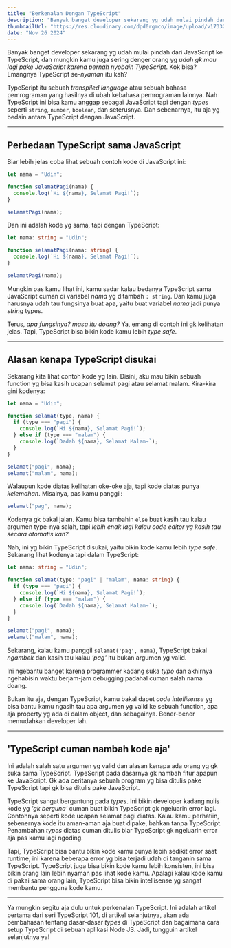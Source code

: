 ```yaml
---
title: "Berkenalan Dengan TypeScript"
description: "Banyak banget developer sekarang yg udah mulai pindah dari JavaScript ke TypeScript, dan mungkin kamu juga sering denger orang yg udah gk mau lagi pake JavaScript karena pernah nyobain TypeScript. Kok bisa? Emangnya TypeScript se-nyaman itu kah?"
thumbnailUrl: "https://res.cloudinary.com/dpd0rgmco/image/upload/v1733245578/blog/03-berkenalan-dengan-typescript/berkenalan-dengan-typescript_nvtfzu.png"
date: "Nov 26 2024"
---
```


Banyak banget developer sekarang yg udah mulai pindah dari JavaScript ke TypeScript, dan mungkin kamu juga sering denger orang yg _udah gk mau lagi pake JavaScript karena pernah nyobain TypeScript_. Kok bisa? Emangnya TypeScript se-_nyaman_ itu kah?

TypeScript itu sebuah _transpiled language_ atau sebuah bahasa pemrograman yang hasilnya di ubah kebahasa pemrograman lainnya. Nah TypeScript ini bisa kamu anggap sebagai JavaScript tapi dengan _types_ seperti `string`, `number`, `boolean`, dan seterusnya. Dan sebenarnya, itu aja yg bedain antara TypeScript dengan JavaScript.

---

## Perbedaan TypeScript sama JavaScript

Biar lebih jelas coba lihat sebuah contoh kode di JavaScript ini:

```js
let nama = "Udin";

function selamatPagi(nama) {
  console.log(`Hi ${nama}, Selamat Pagi!`);
}

selamatPagi(nama);
```

Dan ini adalah kode yg sama, tapi dengan TypeScript:

```ts
let nama: string = "Udin";

function selamatPagi(nama: string) {
  console.log(`Hi ${nama}, Selamat Pagi!`);
}

selamatPagi(nama);
```

Mungkin pas kamu lihat ini, kamu sadar kalau bedanya TypeScript sama JavaScript cuman di variabel _nama_ yg ditambah `: string`. Dan kamu juga harusnya udah tau fungsinya buat apa, yaitu buat variabel _nama_ jadi punya _string_ types.

Terus, _apa fungsinya? masa itu doang?_ Ya, emang di contoh ini gk kelihatan jelas. Tapi, TypeScript bisa bikin kode kamu lebih _type safe_.

---

## Alasan kenapa TypeScript disukai

Sekarang kita lihat contoh kode yg lain. Disini, aku mau bikin sebuah function yg bisa kasih ucapan selamat pagi atau selamat malam. Kira-kira gini kodenya:

```js
let nama = "Udin";

function selamat(type, nama) {
  if (type === "pagi") {
    console.log(`Hi ${nama}, Selamat Pagi!`);
  } else if (type === "malam") {
    console.log(`Dadah ${nama}, Selamat Malam~`);
  }
}

selamat("pagi", nama);
selamat("malam", nama);
```

Walaupun kode diatas kelihatan oke-oke aja, tapi kode diatas punya _kelemahan_. Misalnya, pas kamu panggil:

```js
selamat("pag", nama);
```

Kodenya gk bakal jalan. Kamu bisa tambahin `else` buat kasih tau kalau argumen type-nya salah, tapi _lebih enak lagi kalau code editor yg kasih tau secara otomatis kan?_

Nah, ini yg bikin TypeScript disukai, yaitu bikin kode kamu lebih _type safe_. Sekarang lihat kodenya tapi dalam TypeScript:

```ts
let nama: string = "Udin";

function selamat(type: "pagi" | "malam", nama: string) {
  if (type === "pagi") {
    console.log(`Hi ${nama}, Selamat Pagi!`);
  } else if (type === "malam") {
    console.log(`Dadah ${nama}, Selamat Malam~`);
  }
}

selamat("pagi", nama);
selamat("malam", nama);
```

Sekarang, kalau kamu panggil `selamat('pag', nama)`, TypeScript bakal _ngambek_ dan kasih tau kalau _'pag'_ itu bukan argumen yg valid.

Ini ngebantu banget karena programmer kadang suka _typo_ dan akhirnya ngehabisin waktu berjam-jam debugging padahal cuman salah nama doang.

Bukan itu aja, dengan TypeScript, kamu bakal dapet _code intellisense_ yg bisa bantu kamu ngasih tau apa argumen yg valid ke sebuah function, apa aja property yg ada di dalam object, dan sebagainya. Bener-bener memudahkan developer lah.

---

## 'TypeScript cuman nambah kode aja'

Ini adalah salah satu argumen yg valid dan alasan kenapa ada orang yg gk suka sama TypeScript. TypeScript pada dasarnya gk nambah fitur apapun ke JavaScript. Gk ada ceritanya sebuah program yg bisa ditulis pake TypeScript tapi gk bisa ditulis pake JavaScript.

TypeScript sangat bergantung pada _types_. Ini bikin developer kadang nulis kode yg _'gk berguna'_ cuman buat bikin TypeScript gk ngeluarin error lagi. Contohnya seperti kode ucapan selamat pagi diatas. Kalau kamu perhatiin, sebenernya kode itu aman-aman aja buat dipake, bahkan tanpa TypeScript. Penambahan _types_ diatas cuman ditulis biar TypeScript gk ngeluarin error aja pas kamu lagi ngoding.

Tapi, TypeScript bisa bantu bikin kode kamu punya lebih sedikit error saat runtime, ini karena beberapa error yg bisa terjadi udah di tanganin sama TypeScript. TypeScript juga bisa bikin kode kamu lebih konsisten, ini bisa bikin orang lain lebih nyaman pas lihat kode kamu. Apalagi kalau kode kamu di pakai sama orang lain, TypeScript bisa bikin intellisense yg sangat membantu pengguna kode kamu.

---

Ya mungkin segitu aja dulu untuk perkenalan TypeScript. Ini adalah artikel pertama dari seri TypeScript 101, di artikel selanjutnya, akan ada pembahasan tentang dasar-dasar _types_ di TypeScript dan bagaimana cara setup TypeScript di sebuah aplikasi Node JS. Jadi, tungguin artikel selanjutnya ya!
